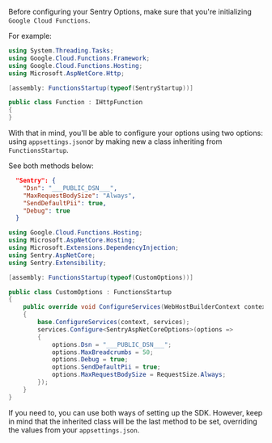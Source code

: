Before configuring your Sentry Options, make sure that you're initializing `Google Cloud Functions`.

For example:

```csharp {tabTitle:Function.cs}
using System.Threading.Tasks;
using Google.Cloud.Functions.Framework;
using Google.Cloud.Functions.Hosting;
using Microsoft.AspNetCore.Http;

[assembly: FunctionsStartup(typeof(SentryStartup))]

public class Function : IHttpFunction
{
}
```

With that in mind, you'll be able to configure your options using two options: using `appsettings.json`or by making new a class inheriting from `FunctionsStartup`.

See both methods below:

<SignInNote />

```json {tabTitle:appsettings.json}
  "Sentry": {
    "Dsn": "___PUBLIC_DSN___",
    "MaxRequestBodySize": "Always",
    "SendDefaultPii": true,
    "Debug": true
  }
```

```csharp
using Google.Cloud.Functions.Hosting;
using Microsoft.AspNetCore.Hosting;
using Microsoft.Extensions.DependencyInjection;
using Sentry.AspNetCore;
using Sentry.Extensibility;

[assembly: FunctionsStartup(typeof(CustomOptions))]

public class CustomOptions : FunctionsStartup
{
    public override void ConfigureServices(WebHostBuilderContext context, IServiceCollection services)
    {
        base.ConfigureServices(context, services);
        services.Configure<SentryAspNetCoreOptions>(options =>
        {
            options.Dsn = "___PUBLIC_DSN___";
            options.MaxBreadcrumbs = 50;
            options.Debug = true;
            options.SendDefaultPii = true;
            options.MaxRequestBodySize = RequestSize.Always;
        });
    }
}
```

If you need to, you can use both ways of setting up the SDK. However, keep in mind that the inherited class will be the last method to be set, overriding the values from your `appsettings.json`.
